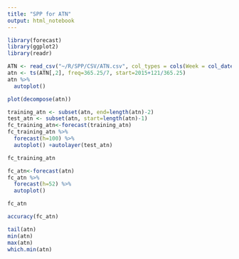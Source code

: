```yaml
---
title: "SPP for ATN"
output: html_notebook
---
```


```r
library(forecast)
library(ggplot2)
library(readr)
```

```r
ATN <- read_csv("~/R/SPP/CSV/ATN.csv", col_types = cols(Week = col_date(format = "%Y-%m-%d")))
atn <- ts(ATN[,2], freq=365.25/7, start=2015+121/365.25)
atn %>%
  autoplot()
```

```r
plot(decompose(atn))
```

```r
training_atn <- subset(atn, end=length(atn)-2)
test_atn <- subset(atn, start=length(atn)-1)
fc_training_atn<-forecast(training_atn)
fc_training_atn %>%
  forecast(h=100) %>%
  autoplot() +autolayer(test_atn)
```

```r
fc_training_atn
```

```r
fc_atn<-forecast(atn)
fc_atn %>%
  forecast(h=52) %>%
  autoplot()
```

```r
fc_atn
```

```r
accuracy(fc_atn)
```

```r
tail(atn)
min(atn)
max(atn)
which.min(atn)
```

